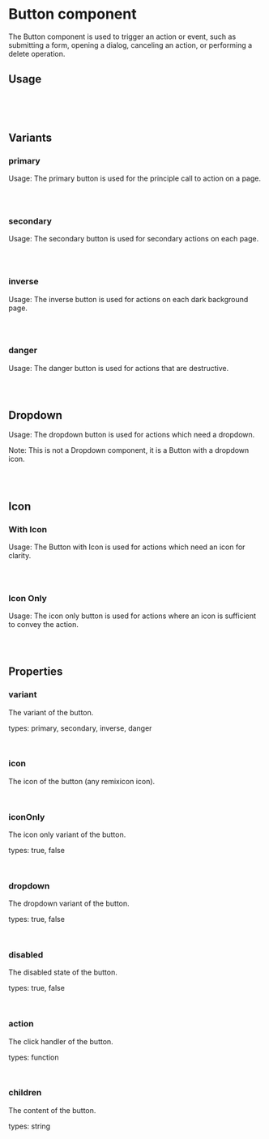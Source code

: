 

<Meta of={ButtonStories} />

# Button component

The Button component is used to trigger an action or event, such as submitting a form, opening a dialog, canceling an action, or performing a delete operation.

<Canvas of={ButtonStories.Primary} />

## Usage

```jsx
import { Button } from 'react-barebones-ts';

<Button variant="primary">Button Primary</Button>

```

## Variants

### primary

Usage: The primary button is used for the principle call to action on a page.

```jsx

<Button variant="primary">Click me</Button>
```
<Canvas of={ButtonStories.Primary} />

### secondary

Usage: The secondary button is used for secondary actions on each page.

```jsx

<Button variant="secondary">Click me</Button>
```

<Canvas of={ButtonStories.Secondary} />


### inverse

Usage: The inverse button is used for actions on each dark background page.

```jsx

<Button variant="inverse">Click me</Button>
```
<Canvas of={ButtonStories.Inverse} />


### danger

Usage: The danger button is used for actions that are destructive.

```jsx

<Button variant="danger">Click me</Button>
```

<Canvas of={ButtonStories.Danger} />

## Dropdown

Usage: The dropdown button is used for actions which need a dropdown.

Note: This is not a Dropdown component, it is a Button with a dropdown icon.

```jsx

<Button variant="primary" dropdown>Click me</Button>
```

<Canvas of={ButtonStories.Dropdown} />

## Icon

### With Icon

Usage: The Button with Icon is used for actions which need an icon for clarity.

```jsx

<Button variant="primary" icon="check">Click me</Button>
```

<Canvas of={ButtonStories.WithIcon} />

### Icon Only

Usage: The icon only button is used for actions where an icon is sufficient to convey the action.

```jsx

<Button variant="primary" icon="check" iconOnly>Click me</Button>
```

<Canvas of={ButtonStories.IconOnly} />

## Properties

### variant

The variant of the button.

types: primary, secondary, inverse, danger

```jsx
<Button variant="primary">Click me</Button>
```

### icon

The icon of the button (any remixicon icon).

```jsx
<Button icon="check">Click me</Button>
```

### iconOnly

The icon only variant of the button.

types: true, false

```jsx
<Button iconOnly>Click me</Button>
```

### dropdown

The dropdown variant of the button.

types: true, false

```jsx
<Button dropdown>Click me</Button>
```

### disabled

The disabled state of the button.

types: true, false

```jsx
<Button disabled>Click me</Button>
```

### action

The click handler of the button.

types: function

```jsx
<Button action={() => alert('Clicked!')}>Click me</Button>
```

### children

The content of the button.

types: string

```jsx
<Button>{children}</Button>
```